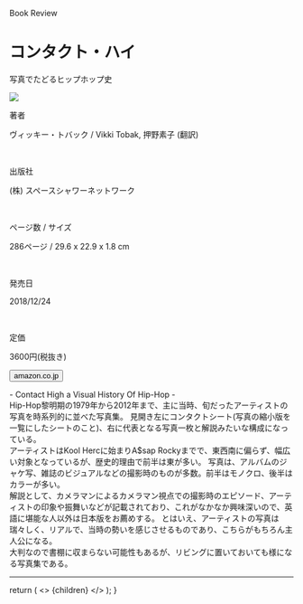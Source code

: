
<Row >
  <Column colMd={"12"} colLg={"12"} noGutterMdLeft="">
    <p className="largeP">Book Review</p>
    <h1 className="h1-no-bottom-margin">
    コンタクト・ハイ
    </h1>
    <p className="largeP">写真でたどるヒップホップ史</p>
  </Column>
</Row>

<Row>
<Column colMd={"3"} colLg={"4"} noGutterMdLeft="">

<a href="https://amzn.to/3ey11LA"><img src="../../images/books/contacthigh.jpg"/></a>

</Column>
<Column colMd={"4"} colLg={"8"} noGutterMdLeft="">
  <div>
    <p>著者</p>
    <p className="largeP">
      ヴィッキー・トバック / Vikki Tobak, 押野素子 (翻訳)
    </p>
    <br/>
    <p>出版社</p>
    <p className="largeP">
      (株) スペースシャワーネットワーク
    </p>
    <br/>
    <p>ページ数 / サイズ</p>
    <p className="largeP">
      286ページ / 29.6 x 22.9 x 1.8 cm
    </p>
    <br/>
    <p>発売日</p>
    <p className="largeP">
      2018/12/24
    </p>
    <br/>
    <p>定価</p>
    <p className="largeP">
      3600円(税抜き)
    </p>
    <div>
      <Button href="https://amzn.to/3ey11LA" kind="primary" size="small" renderIcon={ArrowUpRight24}>
        amazon.co.jp
      </Button>
    </div>
  </div>
</Column>
</Row>

<Row>
  <Column colMd={"8"} colLg={"8"} noGutterMdLeft="">
  <p>
    - Contact High a Visual History Of Hip-Hop -
    <br/>
    Hip-Hop黎明期の1979年から2012年まで、主に当時、旬だったアーティストの写真を時系列的に並べた写真集。
    見開き左にコンタクトシート(写真の縮小版を一覧にしたシートのこと)、右に代表となる写真一枚と解説みたいな構成になっている。<br/>
    アーティストはKool Hercに始まりA$sap Rockyまでで、東西南に偏らず、幅広い対象となっているが、歴史的理由で前半は東が多い。
    写真は、アルバムのジャケ写、雑誌のビジュアルなどの撮影時のものが多数。前半はモノクロ、後半はカラーが多い。<br/>
    解説として、カメラマンによるカメラマン視点での撮影時のエピソード、アーティストの印象や振舞いなどが記載されており、これがなかなか興味深いので、英語に堪能な人以外は日本版をお薦めする。
    とはいえ、アーティストの写真は瑞々しく、リアルで、当時の勢いを感じさせるものであり、こちらがもちろん主人公になる。<br/>
    大判なので書棚に収まらない可能性もあるが、リビングに置いておいても様になる写真集である。
</p>
  </Column>
</Row>

<hr/>

  return (
    <>
      {children}
    </>
  );
}